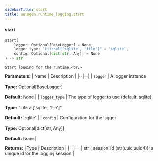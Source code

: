 ```yaml
---
sidebarTitle: start
title: autogen.runtime_logging.start
---
```


<code class="doc-symbol doc-symbol-heading doc-symbol-function"></code>
#### start

```python
start(
    logger: Optional[BaseLogger] = None,
    logger_type: "Literal['sqlite', 'file']" = 'sqlite',
    config: Optional[dict[str, Any]] = None
) -> str
```

    Start logging for the runtime.<br/>

<b>Parameters:</b>
| Name | Description |
|--|--|
| `logger` | A logger instance<br/><br/>**Type:** Optional[BaseLogger]<br/><br/>**Default:** None |
| `logger_type` | The type of logger to use (default: sqlite)<br/><br/>**Type:** "Literal['sqlite', 'file']"<br/><br/>**Default:** 'sqlite' |
| `config` | Configuration for the logger<br/><br/>**Type:** Optional[dict[str, Any]]<br/><br/>**Default:** None |

<b>Returns:</b>
| Type | Description |
|--|--|
| str | session_id (str(uuid.uuid4)): a unique id for the logging session |

<br />